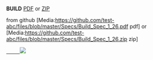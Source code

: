 '''BUILD'''
[https://sourceforge.net/projects/edk2/files/Specifications/Build_Spec_1_26.pdf/download  PDF] or
[https://sourceforge.net/projects/edk2/files/Specifications/Build_Spec_1_26.zip/download  ZIP]

from github 
[Media:https://github.com/test-abc/files/blob/master/Specs/Build_Spec_1_26.pdf pdf]
or
[Media:https://github.com/test-abc/files/blob/master/Specs/Build_Spec_1_26.zip zip]


<a href="https://github.com/test-abc/files/blob/master/Specs/Build_Spec_1_26.zip">
      <img src="{{baseurl}}/images/Download-button2.gif"  /></a>